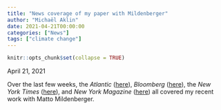 ```yaml
---
title: "News coverage of my paper with Mildenberger"
author: "Michaël Aklin"
date: 2021-04-21T00:00:00
categories: ["News"]
tags: ["climate change"]
---
```


```r
knitr::opts_chunk$set(collapse = TRUE)
```

April 21, 2021

Over the last few weeks, the _Atlantic_ ([here](https://www.theatlantic.com/science/archive/2021/04/an-outdated-idea-is-still-shaping-climate-policy/618652/)), _Bloomberg_ ([here](https://www.bloomberg.com/news/articles/2020-12-15/all-politics-is-local-including-climate-politics)), the _New York Times_ ([here](https://www.nytimes.com/2021/02/26/podcasts/ezra-klein-podcast-leah-stokes-david-wallace-wells-tra.html)), and _New York Magazine_ ([here](https://nymag.com/intelligencer/article/climate-change-after-pandemic.html)) all covered my recent work with Matto Mildenberger. 

